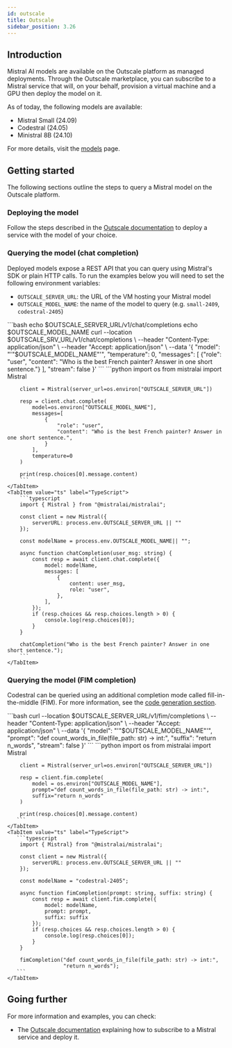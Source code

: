 ```yaml
---
id: outscale
title: Outscale
sidebar_position: 3.26
---
```



## Introduction

Mistral AI models are available on the Outscale platform as managed deployments.
Through the Outscale marketplace, you can subscribe to a Mistral service that will,
on your behalf, provision a virtual machine and a GPU then deploy the model on it.


As of today, the following models are available:

- Mistral Small (24.09)
- Codestral (24.05)
- Ministral 8B (24.10)

For more details, visit the [models](../../../getting-started/models/models_overview) page.

## Getting started

The following sections outline the steps to query a Mistral model on the Outscale platform.

### Deploying the model

Follow the steps described in the
[Outscale documentation](https://docs.outscale.com/en/userguide/Subscribing-To-a-Mistral-Service-and-Deploying-it.html) to deploy a service
with the model of your choice. 

### Querying the model (chat completion)

Deployed models expose a REST API that you can query using Mistral's SDK or plain HTTP calls.
To run the examples below you will need to set the following environment variables:

- `OUTSCALE_SERVER_URL`: the URL of the VM hosting your Mistral model
- `OUTSCALE_MODEL_NAME`: the name of the model to query (e.g. `small-2409`, `codestral-2405`)


<Tabs>
    <TabItem value="curl" label="cURL">
        ```bash
        echo $OUTSCALE_SERVER_URL/v1/chat/completions
        echo $OUTSCALE_MODEL_NAME
        curl --location $OUTSCALE_SRV_URL/v1/chat/completions \
          --header "Content-Type: application/json" \
          --header "Accept: application/json" \
          --data '{
              "model": "'"$OUTSCALE_MODEL_NAME"'",
              "temperature": 0,
              "messages": [
                {"role": "user", "content": "Who is the best French painter? Answer in one short sentence."}
              ],
              "stream": false
            }'
        ```
    </TabItem>
    <TabItem value="python" label="Python">
        ```python
        import os
        from mistralai import Mistral

        client = Mistral(server_url=os.environ["OUTSCALE_SERVER_URL"])

        resp = client.chat.complete(
            model=os.environ["OUTSCALE_MODEL_NAME"],
            messages=[
                {
                    "role": "user",
                    "content": "Who is the best French painter? Answer in one short sentence.",
                }
            ],
            temperature=0
        )

        print(resp.choices[0].message.content)
        ```
    </TabItem>
    <TabItem value="ts" label="TypeScript">
        ```typescript
        import { Mistral } from "@mistralai/mistralai";

        const client = new Mistral({
            serverURL: process.env.OUTSCALE_SERVER_URL || ""
        });

        const modelName = process.env.OUTSCALE_MODEL_NAME|| "";

        async function chatCompletion(user_msg: string) {
            const resp = await client.chat.complete({
                model: modelName,
                messages: [
                    {
                        content: user_msg,
                        role: "user",
                    },
                ],
            });
            if (resp.choices && resp.choices.length > 0) {
                console.log(resp.choices[0]);
            }
        }

        chatCompletion("Who is the best French painter? Answer in one short sentence.");
        ```
    </TabItem>
</Tabs>

### Querying the model (FIM completion)

Codestral can be queried using an additional completion mode called fill-in-the-middle (FIM).
For more information, see the
[code generation section](../../../capabilities/code_generation/#fill-in-the-middle-endpoint).


<Tabs>
    <TabItem value="curl" label="cURL">
       ```bash
        curl --location $OUTSCALE_SERVER_URL/v1/fim/completions \
          --header "Content-Type: application/json" \
          --header "Accept: application/json" \
          --data '{
              "model": "'"$OUTSCALE_MODEL_NAME"'",
              "prompt": "def count_words_in_file(file_path: str) -> int:",
              "suffix": "return n_words",
              "stream": false
            }'
        ```
    </TabItem>
    <TabItem value="python" label="Python">
       ```python
        import os
        from mistralai import Mistral

        client = Mistral(server_url=os.environ["OUTSCALE_SERVER_URL"])

        resp = client.fim.complete(
            model = os.environ["OUTSCALE_MODEL_NAME"],
            prompt="def count_words_in_file(file_path: str) -> int:",
            suffix="return n_words"
        )

        print(resp.choices[0].message.content)
       ```
    </TabItem>
    <TabItem value="ts" label="TypeScript">
       ```typescript
        import { Mistral} from "@mistralai/mistralai";

        const client = new Mistral({
            serverURL: process.env.OUTSCALE_SERVER_URL || ""
        });

        const modelName = "codestral-2405";

        async function fimCompletion(prompt: string, suffix: string) {
            const resp = await client.fim.complete({
                model: modelName,
                prompt: prompt,
                suffix: suffix
            });
            if (resp.choices && resp.choices.length > 0) {
                console.log(resp.choices[0]);
            }
        }

        fimCompletion("def count_words_in_file(file_path: str) -> int:",
                      "return n_words");
       ```
    </TabItem>
</Tabs>

## Going further

For more information and examples, you can check:

- The [Outscale documentation](https://docs.outscale.com/en/userguide/Subscribing-To-a-Mistral-Service-and-Deploying-it.html)
  explaining how to subscribe to a Mistral service and deploy it.
